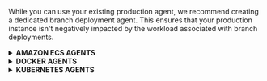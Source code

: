 While you can use your existing production agent, we recommend creating a dedicated branch deployment agent. This ensures that your production instance isn't negatively impacted by the workload associated with branch deployments.

<details>
  <summary><strong>AMAZON ECS AGENTS</strong></summary>

1. **Deploy an ECS agent to serve your branch deployments**. Follow the [ECS agent](/dagster-cloud/deployment/agents#amazon-ecs) setup guide, making sure to set the **Enable Branch Deployments** parameter if using the CloudFormation template. If you are running an existing agent, follow the [upgrade guide](/dagster-cloud/deployment/agents/amazon-ecs/upgrading-cloudformation-template) to ensure your template is up-to-date. Then, turn on the **Enable Branch Deployments** parameter.

2. **Create a private [Amazon Elastic Registry (ECR) repository](https://console.aws.amazon.com/ecr/repositories).** Refer to the [AWS ECR documentation](https://docs.aws.amazon.com/AmazonECR/latest/userguide/repository-create.html) for instructions.

   After the repository has been created, navigate back to the list of [ECR repositories](https://console.aws.amazon.com/ecr/repositories).

   In the list, locate the repository and its **URI**:

   <Image
   alt="Highlighted repository URI in the AWS ECR console"
   src="/images/dagster-cloud/developing-testing/branch-deployments/aws-ecr-uri.png"
   width={1086}
   height={159}
   />

3. [**Create an IAM user.**](https://docs.aws.amazon.com/IAM/latest/UserGuide/id_users_create.html) This user must:

   - Have push access to the ECR repository, and
   - Have programmatic access to AWS using an [access key](https://docs.aws.amazon.com/IAM/latest/UserGuide/id_credentials_access-keys.html)

   After the user is created, save the **Access key ID** and **Secret access key** values shown on the confirmation page:

   <Image
   alt="Highlighted repository URI in the AWS ECR console"
   src="/images/dagster-cloud/developing-testing/branch-deployments/aws-iam-user-keys.png"
   width={999}
   height={420}
   />

</details>

<details>
  <summary><strong>DOCKER AGENTS</strong></summary>

1. Set up a new Docker agent. Refer to the [Docker agent setup guide](/dagster-cloud/deployment/agents/docker) for instructions.
2. After the agent is set up, modify the `dagster.yaml` file as follows:

   - Set the `dagster_cloud_api.branch_deployments` field to `true`
   - Remove any `deployment` field(s)

   For example:

   ```yaml
   # dagster.yaml

   instance_class:
     module: dagster_cloud.instance
     class: DagsterCloudAgentInstance

   dagster_cloud_api:
     agent_token: <YOUR_AGENT_TOKEN>
     branch_deployments: true ## true enables branch deployments

   user_code_launcher:
     module: dagster_cloud.workspace.docker
     class: DockerUserCodeLauncher
     config:
       networks:
         - dagster_cloud_agent
       server_ttl:
         enabled: true
         ttl_seconds: 7200 #2 hours
   ```

</details>

<details>
  <summary><strong>KUBERNETES AGENTS</strong></summary>

1. Set up a new Kubernetes agent. Refer to the [Kubernetes agent setup guide](/dagster-cloud/deployment/agents/kubernetes/configuring-running-kubernetes-agent) for instructions.

2. After the agent is set up, modify your Helm values file to include the following:

   ```yaml
   dagsterCloud:
     branchDeployments: true
   ---
   workspace:
     serverTTL:
       branchDeployments:
         ttlSeconds: 7200
   ```

</details>